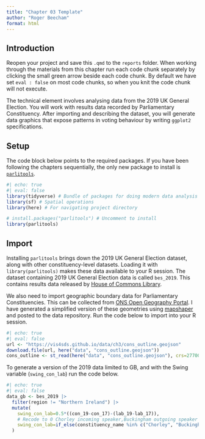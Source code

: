 ```yaml
---
title: "Chapter 03 Template"
author: "Roger Beecham"
format: html
---
```


## Introduction

Reopen your project and save this `.qmd` to the `reports` folder. When working through the materials from this chapter run each code chunk separately by clicking the small green arrow beside each code chunk. By default we have set `eval : false` on most code chunks, so when you knit the code chunk will not execute.

The technical element involves analysing data from the 2019 UK General Election. You will work with results data recorded by Parliamentary Constituency. After importing and describing the dataset, you will generate data graphics that expose patterns in voting behaviour by writing `ggplot2` specifications.

## Setup

The code block below points to the required packages. If you have been following the chapters sequentially, the only new package to install is [`parlitools`](https://cran.r-project.org/web/packages/parlitools/index.html).

```r
#| echo: true
#| eval: false
library(tidyverse) # Bundle of packages for doing modern data analysis
library(sf) # Spatial operations
library(here) # For navigating project directory

# install.packages("parlitools") # Uncomment to install
library(parlitools)
```

## Import

Installing `parlitools` brings down the 2019 UK General Election dataset, along with other constituency-level datasets. Loading it with `library(parlitools)` makes these data available to your R session. The dataset containing 2019 UK General Election data is called `bes_2019`. This contains results data released by [House of Commons Library](https://commonslibrary.parliament.uk/research-briefings/cbp-8749/).

We also need to import geographic boundary data for Parliamentary Constituencies. This can be collected from [ONS Open Geography Portal](https://geoportal.statistics.gov.uk/). I have generated a simplified version of these geometries using [mapshaper](https://github.com/mbloch/mapshaper) and posted to the data repository. Run the code below to import into your R session.

```r
#| echo: true
#| eval: false
url <- "https://vis4sds.github.io/data/ch3/cons_outline.geojson"
download.file(url, here("data", "cons_outline.geojson"))
cons_outline <- st_read(here("data", "cons_outline.geojson"), crs=27700)
```

To generate a version of the 2019 data limited to GB, and with the Swing variable (`swing_con_lab`) run the code below.

```r
#| echo: true
#| eval: false
data_gb <- bes_2019 |>
  filter(region != "Northern Ireland") |>
  mutate(
    swing_con_lab=0.5*((con_19-con_17)-(lab_19-lab_17)),
    # Recode to 0 Chorley incoming speaker,Buckingham outgoing speaker --  uncontested seat.
    swing_con_lab=if_else(constituency_name %in% c("Chorley", "Buckingham"),0,swing_con_lab)
  )
```
